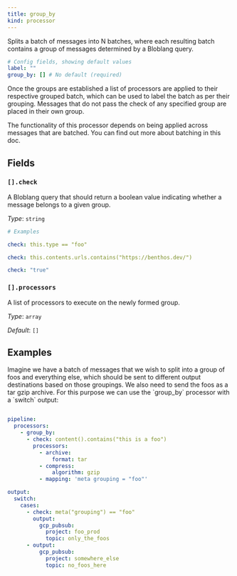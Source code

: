 ```yaml
---
title: group_by
kind: processor
---
```


Splits a batch of messages into N batches, where each resulting batch contains a group of messages determined by a Bloblang query.

```yml
# Config fields, showing default values
label: ""
group_by: [] # No default (required)
```

Once the groups are established a list of processors are applied to their respective grouped batch, which can be used to label the batch as per their grouping. Messages that do not pass the check of any specified group are placed in their own group.

The functionality of this processor depends on being applied across messages that are batched. You can find out more about batching in this doc.

## Fields

### `[].check`

A Bloblang query that should return a boolean value indicating whether a message belongs to a given group.


*Type*: `string`


```yml
# Examples

check: this.type == "foo"

check: this.contents.urls.contains("https://benthos.dev/")

check: "true"
```

### `[].processors`

A list of processors to execute on the newly formed group.


*Type*: `array`

*Default*: `[]`

## Examples

<Tabs>
<TabItem label="Grouped Processing">
Imagine we have a batch of messages that we wish to split into a group of foos and everything else, which should be sent to different output destinations based on those groupings. We also need to send the foos as a tar gzip archive. For this purpose we can use the `group_by` processor with a `switch` output:

```yaml

pipeline:
  processors:
    - group_by:
      - check: content().contains("this is a foo")
        processors:
          - archive:
              format: tar
          - compress:
              algorithm: gzip
          - mapping: 'meta grouping = "foo"'

output:
  switch:
    cases:
      - check: meta("grouping") == "foo"
        output:
          gcp_pubsub:
            project: foo_prod
            topic: only_the_foos
      - output:
          gcp_pubsub:
            project: somewhere_else
            topic: no_foos_here

```

</TabItem>
</Tabs>


